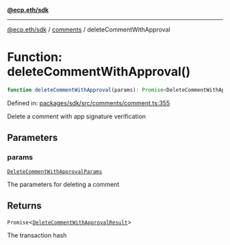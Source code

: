 [**@ecp.eth/sdk**](../../index.mdx)

***

[@ecp.eth/sdk](/sdk-reference/index.mdx) / [comments](/sdk-reference/comments/index.mdx) / deleteCommentWithApproval

# Function: deleteCommentWithApproval()

```ts
function deleteCommentWithApproval(params): Promise<DeleteCommentWithApprovalResult>;
```

Defined in: [packages/sdk/src/comments/comment.ts:355](https://github.com/ecp-eth/comments-monorepo/blob/main/packages/sdk/src/comments/comment.ts#L355)

Delete a comment with app signature verification

## Parameters

### params

[`DeleteCommentWithApprovalParams`](/sdk-reference/comments/type-aliases/DeleteCommentWithApprovalParams.mdx)

The parameters for deleting a comment

## Returns

`Promise`\<[`DeleteCommentWithApprovalResult`](/sdk-reference/comments/type-aliases/DeleteCommentWithApprovalResult.mdx)\>

The transaction hash
